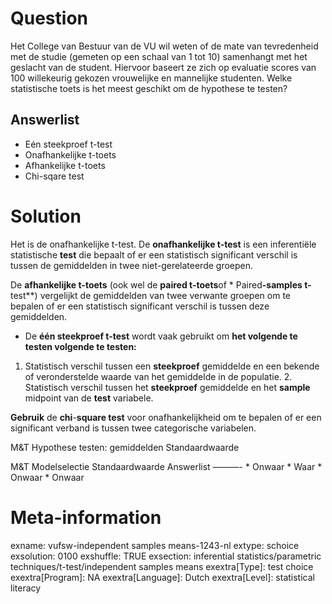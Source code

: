 Question
========
Het College van Bestuur van de VU wil weten of de mate van tevredenheid met de studie (gemeten op een schaal van 1 tot 10) samenhangt met het geslacht van de student. Hiervoor baseert ze zich op evaluatie scores van 100 willekeurig gekozen vrouwelijke en mannelijke studenten. Welke statistische toets is het meest geschikt om de hypothese te testen?

Answerlist
----------
* Eén steekproef t-test
* Onafhankelijke t-toets
* Afhankelijke t-toets
* Chi-sqare test

Solution
========

Het is de onafhankelijke t-test. De **onafhankelijke t-test** is een inferentiële statistische **test** die bepaalt of er een statistisch significant verschil is tussen de gemiddelden in twee niet-gerelateerde groepen.  
  
De **afhankelijke t-toets** (ook wel de **paired t-toets**of
* Paired**-samples t-**test**) vergelijkt de gemiddelden van twee verwante groepen om te bepalen of er een statistisch significant verschil is tussen deze gemiddelden.  
  
* De **één steekproef t-test** wordt vaak gebruikt om **het volgende te testen volgende te testen:**

1.  Statistisch verschil tussen een **steekproef** gemiddelde en een bekende of veronderstelde waarde van het gemiddelde in de populatie. 2.  Statistisch verschil tussen het **steekproef** gemiddelde en het **sample** midpoint van de **test** variabele.

 **Gebruik** de **chi**-**square test** voor onafhankelijkheid om te bepalen of er een significant verband is tussen twee categorische variabelen.

M&T Hypothese testen: gemiddelden Standaardwaarde

M&T Modelselectie Standaardwaarde
Answerlist
----------
* Onwaar
* Waar
* Onwaar
* Onwaar

Meta-information
================
exname: vufsw-independent samples means-1243-nl
extype: schoice
exsolution: 0100
exshuffle: TRUE
exsection: inferential statistics/parametric techniques/t-test/independent samples means
exextra[Type]: test choice
exextra[Program]: NA
exextra[Language]: Dutch
exextra[Level]: statistical literacy

